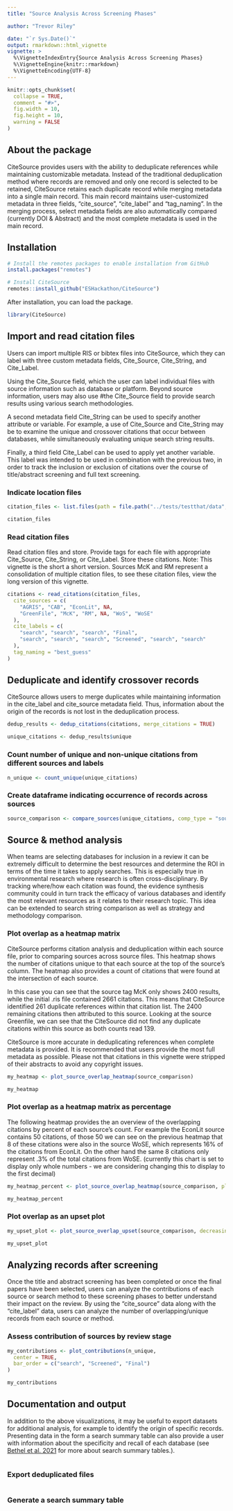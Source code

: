 ```yaml
---
title: "Source Analysis Across Screening Phases"

author: "Trevor Riley"

date: "`r Sys.Date()`"
output: rmarkdown::html_vignette
vignette: >
  %\VignetteIndexEntry{Source Analysis Across Screening Phases}
  %\VignetteEngine{knitr::rmarkdown}
  %\VignetteEncoding{UTF-8}
---
```


```r
knitr::opts_chunk$set(
  collapse = TRUE,
  comment = "#>",
  fig.width = 10,
  fig.height = 10,
  warning = FALSE
)
```

## About the package 

CiteSource provides users with the ability to deduplicate references while maintaining customizable metadata. Instead of the traditional deduplication method where records are removed and only one record is selected to be retained, CiteSource retains each duplicate record while merging metadata into a single main record. This main record maintains user-customized metadata in three fields, "cite_source", "cite_label" and "tag_naming". In the merging process, select metadata fields are also automatically compared (currently DOI & Abstract) and the most complete metadata is used in the main record.

## Installation
```r
# Install the remotes packages to enable installation from GitHub
install.packages("remotes")

# Install CiteSource
remotes::install_github("ESHackathon/CiteSource")
```

After installation, you can load the package.

```r
library(CiteSource)
```

## Import and read citation files

Users can import multiple RIS or bibtex files into CiteSource, which they can label with three custom metadata fields, Cite_Source, Cite_String, and Cite_Label. 

Using the Cite_Source field, which the user can label individual files with source information such as database or platform. Beyond source information, users may also use #the Cite_Source field to provide search results using various search methodologies. 

A second metadata field Cite_String can be used to specify another attribute or variable. For example, a use of Cite_Source and Cite_String may be to examine the unique and crossover citations that occur between databases, while simultaneously evaluating unique search string results. 

Finally, a third field Cite_Label can be used to apply yet another variable. This label was intended to be used in combination with the previous two, in order to track the inclusion or exclusion of citations over the course of title/abstract screening and full text screening.

### Indicate location files
```r
citation_files <- list.files(path = file.path("../tests/testthat/data", "working_example/short"), pattern = "\\.ris", full.names = TRUE)

citation_files
```


### Read citation files
Read citation files and store. Provide tags for each file with appropriate Cite_Source, Cite_String, or Cite_Label. Store these citations. Note: This vignette is the short a short version. Sources McK and RM represent a consolidation of multiple citation files, to see these citation files, view the long version of this vignette.

```r
citations <- read_citations(citation_files,
  cite_sources = c(
    "AGRIS", "CAB", "EconLit", NA,
    "GreenFile", "McK", "RM", NA, "WoS", "WoSE"
  ),
  cite_labels = c(
    "search", "search", "search", "Final",
    "search", "search", "search", "Screened", "search", "search"
  ),
  tag_naming = "best_guess"
)
```

## Deduplicate and identify crossover records

CiteSource allows users to merge duplicates while maintaining information in the cite_label and cite_source metadata field. Thus, information about the origin of the records is not lost in the deduplication process. 

```r
dedup_results <- dedup_citations(citations, merge_citations = TRUE)

unique_citations <- dedup_results$unique
```
### Count number of unique and non-unique citations from different sources and labels
```r
n_unique <- count_unique(unique_citations)
```

### Create dataframe indicating occurrence of records across sources
```r
source_comparison <- compare_sources(unique_citations, comp_type = "sources")
```

## Source & method analysis

When teams are selecting databases for inclusion in a review it can be extremely difficult to determine the best resources and determine the ROI in terms of the time it takes to apply searches. This is especially true in environmental research where research is often cross-disciplinary. By tracking where/how each citation was found, the evidence synthesis community could in turn track the efficacy of various databases and identify the most relevant resources as it relates to their research topic. This idea can be extended to search string comparison as well as strategy and methodology comparison.

### Plot overlap as a heatmap matrix
CiteSource performs citation analysis and deduplication within each source file, prior to comparing sources across source files. This heatmap shows the number of citations unique to that each source at the top of the source's column. The heatmap also provides a count of citations that were found at the intersection of each source. 

In this case you can see that the source tag McK only shows 2400 results, while the initial .ris file contained 2661 citations. This means that CiteSource identified 261 duplicate references within that citation list. The 2400 remaining citations then attributed to this source. Looking at the source Greenfile, we can see that the CiteSource did not find any duplicate citations within this source as both counts read 139.

CiteSource is more accurate in deduplicating references when complete metadata is provided. It is recommended that users provide the most full metadata as possible. Please not that citations in this vignette were stripped of their abstracts to avoid any copyright issues. 
```r
my_heatmap <- plot_source_overlap_heatmap(source_comparison)

my_heatmap
```

### Plot overlap as a heatmap matrix as percentage
The following heatmap provides the an overview of the overlapping citations by percent of each source's count. For example the EconLit source contains 50 citations, of those 50 we can see on the previous heatmap that 8 of these citations were also in the source WoSE, which represents 16% of the citations from EconLit. On the other hand the same 8 citations only represent .3% of the total citations from WoSE. (currently this chart is set to display only whole numbers - we are considering changing this to display to the first decimal)
```r
my_heatmap_percent <- plot_source_overlap_heatmap(source_comparison, plot_type = "percentages")

my_heatmap_percent
```

### Plot overlap as an upset plot
```r
my_upset_plot <- plot_source_overlap_upset(source_comparison, decreasing = c(TRUE, TRUE))

my_upset_plot
```

## Analyzing records after screening

Once the title and abstract screening has been completed or once the final papers have been selected, users can analyze the contributions of each source or search method to these screening phases to better understand their impact on the review. By using the "cite_source" data along with the "cite_label" data, users can analyze the number of overlapping/unique records from each source or method.

### Assess contribution of sources by review stage
```r
my_contributions <- plot_contributions(n_unique,
  center = TRUE,
  bar_order = c("search", "Screened", "Final")
)

my_contributions
```

## Documentation and output

In addition to the above visualizations, it may be useful to export datasets for additional analysis, for example to identify the origin of specific records. Presenting data in the form a search summary table can also provide a user with information about the specificity and recall of each database (see [Bethel et al. 2021](https://doi.org/10.5195/jmla.2021.809) for more about search summary tables.). 
```r
```

### Export deduplicated files

```r
```


### Generate a search summary table

```r
```

